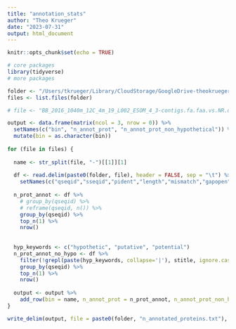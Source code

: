 ```yaml
---
title: "annotation_stats"
author: "Theo Krueger"
date: "2023-07-31"
output: html_document
---
```


```r
knitr::opts_chunk$set(echo = TRUE)
```

```r
# core packages
library(tidyverse)
# more packages
```

```r
folder <- "/Users/tkrueger/Library/CloudStorage/GoogleDrive-theokrueger.marbio@gmail.com/My Drive/AG_Worden/BirdBags/YuChens_pipeline/v2_ESOM/annot/NCBI_NR/"
files <- list.files(folder)

# file <- "BB_2016_1040m_12C_4m_19_L002_ESOM_4_3-contigs.fa.faa.vs.NR.diamond"
```


```r
output <- data.frame(matrix(ncol = 3, nrow = 0)) %>%
  setNames(c("bin", "n_annot_prot", "n_annot_prot_non_hypothetical")) %>%
  mutate(bin = as.character(bin))
  
for (file in files) {
  
  name <- str_split(file, "-")[[1]][1]
  
  df <- read.delim(paste0(folder, file), header = FALSE, sep = "\t") %>%
    setNames(c("qseqid","sseqid","pident","length","mismatch","gapopen","qstart","qend","sstart","send","evalue","bitscore","stitle","staxonids","sscinames"))
  
  n_prot_annot <- df %>%
    # group_by(qseqid) %>%
    # reframe(qseqid, n()) %>%
    group_by(qseqid) %>%
    top_n(1) %>%
    nrow()
  
  
  hyp_keywords <- c("hypothetic", "putative", "potential")
  n_prot_annot_no_hypo <- df %>%
    filter(!grepl(paste(hyp_keywords, collapse='|'), stitle, ignore.case=TRUE)) %>%
    group_by(qseqid) %>%
    top_n(1) %>%
    nrow()
  
  output <- output %>%
    add_row(bin = name, n_annot_prot = n_prot_annot, n_annot_prot_non_hypothetical = n_prot_annot_no_hypo)
}

write_delim(output, file = paste0(folder, "n_annotated_proteins.txt"), delim = "\t", col_names = FALSE)
```

